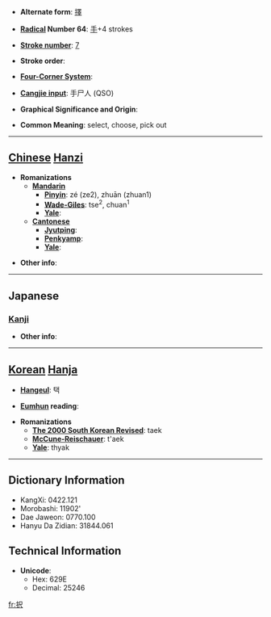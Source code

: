 * '''Alternate form''': [[擇]]

* '''[[Wiktionary:Chinese radical index| Radical]] Number 64''': [[Wiktionary:Chinese radical index 手|手]]+4 strokes

* '''[[Wiktionary:Chinese total strokes index|Stroke number]]''': [[Wiktionary:Chinese total strokes index 7|7]]

* '''Stroke order''': 

* '''[[Wiktionary:Chinese four corner index|Four-Corner System]]''': 

* '''[[Wiktionary:Chinese Cangjie index|Cangjie input]]''': 手尸人 (QSO)

* '''Graphical Significance and Origin''': 

* '''Common Meaning''': select, choose, pick out

----

== [[Chinese]] [[Hanzi]] ==

* '''Romanizations'''
** '''[[Mandarin]]'''
*** '''[[Pinyin]]''': zé (ze2), zhuān (zhuan1)
*** '''[[Wade-Giles]]''': tse<sup>2</sup>, chuan<sup>1</sup>
*** '''[[Yale]]''': 
** '''[[Cantonese]]'''
*** '''[[Jyutping]]''':
*** '''[[Penkyamp]]''': 
*** '''[[Yale]]''': 

* '''Other info''': 

----

==Japanese==
===[[Kanji]]===
{{kanji|on readings=[[たく]] (taku)|kun readings=[[えらぶ]] (erabu)}}

* '''Other info''':  

----

== [[Korean]] [[Hanja]] ==

* '''[[Hangeul]]''': 택

* '''[[Eumhun]] reading''': 

* '''Romanizations'''
** '''[[The 2000 South Korean Revised Romanization|The 2000 South Korean Revised]]''': taek
** '''[[McCune-Reischauer]]''': t'aek
** '''[[Yale]]''': thyak

----

== Dictionary Information ==

* KangXi: 0422.121
* Morobashi: 11902'
* Dae Jaweon: 0770.100
* Hanyu Da Zidian: 31844.061

== Technical Information ==

* '''Unicode''':
** Hex: 629E
** Decimal: 25246

[[fr:択]]